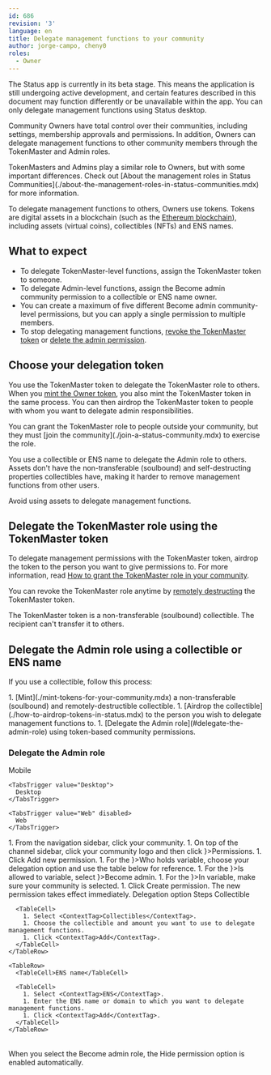 ```yaml
---
id: 686
revision: '3'
language: en
title: Delegate management functions to your community
author: jorge-campo, cheny0
roles:
  - Owner
---
```


<Admonition type="beta" status="Status app is currently in beta stage">
  The Status app is currently in its beta stage. This means the application is still undergoing active development, and certain features described in this document may function differently or be unavailable within the app.
</Admonition>

<Admonition type="info">
  You can only delegate management functions using Status desktop.
</Admonition>

Community Owners have total control over their communities, including settings, membership approvals and permissions. In addition, Owners can delegate management functions to other community members through the TokenMaster and Admin roles.

<Admonition type="info">
  TokenMasters and Admins play a similar role to Owners, but with some important differences. Check out [About the management roles in Status Communities](./about-the-management-roles-in-status-communities.mdx) for more information.
</Admonition>

To delegate management functions to others, Owners use tokens. Tokens are digital assets in a blockchain (such as the [Ethereum blockchain](../getting-started/about-the-ethereum-blockchain.mdx)), including assets (virtual coins), collectibles (NFTs) and ENS names.

## What to expect

- To delegate TokenMaster-level functions, assign the TokenMaster token to someone.
- To delegate Admin-level functions, assign the <ContextTag>Become admin</ContextTag> community permission to a collectible or ENS name owner.
- You can create a maximum of five different <ContextTag>Become admin</ContextTag> community-level permissions, but you can apply a single permission to multiple members.
- To stop delegating management functions, [revoke the TokenMaster token](./revoke-the-tokenmaster-role-from-someone.mdx) or [delete the admin permission](./set-up-your-community-permissions.mdx#delete-community-permissions).

## Choose your delegation token

You use the TokenMaster token to delegate the TokenMaster role to others. When you [mint the Owner token](./mint-the-owner-and-tokenmaster-tokens.mdx), you also mint the TokenMaster token in the same process. You can then airdrop the TokenMaster token to people with whom you want to delegate admin responsibilities.

<Admonition type="info">
  You can grant the TokenMaster role to people outside your community, but they must [join the community](./join-a-status-community.mdx) to exercise the role.
</Admonition>

You use a collectible or ENS name to delegate the Admin role to others. Assets don't have the non-transferable (soulbound) and self-destructing properties collectibles have, making it harder to remove management functions from other users.

<Admonition type="info">
  Avoid using assets to delegate management functions.
</Admonition>

## Delegate the TokenMaster role using the TokenMaster token

To delegate management permissions with the TokenMaster token, airdrop the token to the person you want to give permissions to. For more information, read [How to grant the TokenMaster role in your community](./how-to-grant-the-tokenmaster-role-in-your-community.mdx).

You can revoke the TokenMaster role anytime by [remotely destructing](./revoke-the-tokenmaster-role-from-someone.mdx) the TokenMaster token.

<Admonition type="tip">
  The TokenMaster token is a non-transferable (soulbound) collectible. The recipient can't transfer it to others.
</Admonition>

## Delegate the Admin role using a collectible or ENS name

If you use a collectible, follow this process:

<AwaitedList>
  1. [Mint](./mint-tokens-for-your-community.mdx) a non-transferable (soulbound) and remotely-destructible collectible.
  1. [Airdrop the collectible](./how-to-airdrop-tokens-in-status.mdx) to the person you wish to delegate management functions to.
  1. [Delegate the Admin role](#delegate-the-admin-role) using token-based community permissions.
</AwaitedList>

### Delegate the Admin role

<Tabs defaultValue="Desktop">
  <TabsList size={32}>
    <TabsTrigger value="Mobile" disabled>
      Mobile
    </TabsTrigger>

    <TabsTrigger value="Desktop">
      Desktop
    </TabsTrigger>

    <TabsTrigger value="Web" disabled>
      Web
    </TabsTrigger>
  </TabsList>

  <TabsContent value="Desktop">
    1. From the navigation sidebar, click your community.
    1. On top of the channel sidebar, click your community logo and then click <ContextTag icon={<ObjectsDesktopIcon />}>Permissions</ContextTag>.
    1. Click <ContextTag>Add new permission</ContextTag>.
    1. For the <ContextTag icon={<InContactsDesktopIcon />}>Who holds</ContextTag> variable, choose your delegation option and use the table below for reference.
    1. For the <ContextTag icon={<SecurityDesktopIcon />}>Is allowed to</ContextTag> variable, select <ContextTag icon={<AdminDesktopIcon />}>Become admin</ContextTag>.
    1. For the <ContextTag icon={<ChannelCategoryDesktopIcon />}>In</ContextTag> variable, make sure your community is selected.
    1. Click <ContextTag>Create permission</ContextTag>. The new permission takes effect immediately.
  </TabsContent>
</Tabs>

<Table>
  <TableHead>
    <TableHeader>Delegation option</TableHeader>
    <TableHeader>Steps</TableHeader>
  </TableHead>

  <TableContent>
    <TableRow>
      <TableCell>Collectible</TableCell>

      <TableCell>
        1. Select <ContextTag>Collectibles</ContextTag>.
        1. Choose the collectible and amount you want to use to delegate management functions.
        1. Click <ContextTag>Add</ContextTag>.
      </TableCell>
    </TableRow>

    <TableRow>
      <TableCell>ENS name</TableCell>

      <TableCell>
        1. Select <ContextTag>ENS</ContextTag>.
        1. Enter the ENS name or domain to which you want to delegate management functions.
        1. Click <ContextTag>Add</ContextTag>.
      </TableCell>
    </TableRow>
  </TableContent>
</Table>

<Admonition type="info">
  When you select the <ContextTag>Become admin</ContextTag> role, the <ContextTag>Hide permission</ContextTag> option is
  enabled automatically.
</Admonition>
